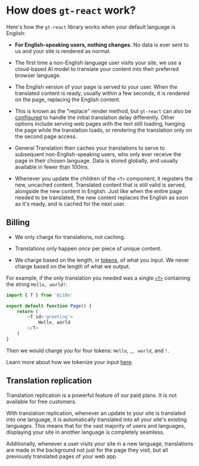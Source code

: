 
# How does `gt-react` work?

Here's how the `gt-react` library works when your default language is English:

- **For English-speaking users, nothing changes.** No data is ever sent to us and your site is rendered as normal.

- The first time a non-English language user visits your site, we use a cloud-based AI model to translate your content into their preferred browser language.

- The English version of your page is served to your user. When the translated content is ready, usually within a few seconds, it is rendered on the page, replacing the English content.

- This is known as the "replace" render method, but `gt-react` can also be [configured](/gt-react/config) to handle the initial translation delay differently. Other options include serving web pages with the text still loading, hanging the page while the translation loads, or rendering the translation only on the second page access.

- General Translation then caches your translations to serve to subsequent non-English-speaking users, who only ever receive the page in their chosen language. Data is stored globally, and usually available in fewer than 100ms.

- Whenever you update the children of the `<T>` component, it registers the new, uncached content. Translated content that is still valid is served, alongside the new content in English. Just like when the entire page needed to be translated, the new content replaces the English as soon as it's ready, and is cached for the next user.

## Billing

- We only charge for translations, not caching.

- Translations only happen *once* per piece of unique content.

- We charge based on the length, in [tokens](/faqs/tokens), of what you input. We never charge based on the length of what we output.

For example, if the only translation you needed was a single [`<T>`](/gt-react/server/t-component) containing the string `Hello, world!`:

```javascript
import { T } from '@i18n'

export default function Page() {
    return (
        <T id='greeting'>
            Hello, world
        </T>
    )
} 
```

Then we would charge you for four tokens: `Hello`, `,`, ` world`, and `!`.

Learn more about how we tokenize your input [here](/faqs/tokens).

## Translation replication

Translation replication is a powerful feature of our paid plans. It is not available for free customers.

With translation replication, whenever an update to your site is translated into one language, it is automatically translated into all your site's existing languages. This means that for the vast majority of users and languages, displaying your site in another language is completely seamless. 

Additionally, whenever a user visits your site in a new language, translations are made in the background not just for the page they visit, but all previously translated pages of your web app.